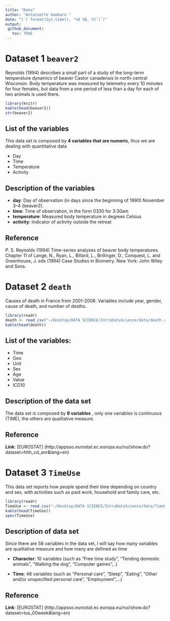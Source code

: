 ```yaml
---
title: "Data"
author: "Antoinette Gambaro "
date: "(`r format(Sys.time(), '%d %B, %Y')`)"
output: 
 github_document:
   toc: TRUE
---
```



# Dataset 1 `beaver2`

Reynolds (1994) describes a small part of a study of the long-term temperature dynamics of beaver Castor canadensis in north-central Wisconsin. Body temperature was measured by telemetry every 10 minutes for four females, but data from a one period of less than a day for each of two animals is used there.

```r
library(knitr)
kable(head(beaver2))
str(beaver2)
```

## List of the variables

This data set is composed by **4 variables that are numeric**, thus we are dealing with quantitative data 

* Day
* Time 
* Temperature
* Activity

## Description of the variables 

* **day**: Day of observation (in days since the beginning of 1990) November 3–4 (beaver2).
* **time**: Time of observation, in the form 0330 for 3:30am
* **temperature**: Measured body temperature in degrees Celsius
* **activity**: Indicator of activity outside the retreat

## Reference

P. S. Reynolds (1994) Time-series analyses of beaver body temperatures. Chapter 11 of Lange, N., Ryan, L., Billard, L., Brillinger, D., Conquest, L. and Greenhouse, J. eds (1994) Case Studies in Biometry. New York: John Wiley and Sons.



# Dataset 2 `death`

Causes of death in France from 2001-2008. Variables include year, gender, cause of death, and number of deaths.

``` r
library(readr)
death <- read_csv("~/Desktop/DATA SCIENCE/IntroDataScience/data/death.csv")
kable(head(death))
```

## List of the variables: 

* Time 
* Geo
* Unit
* Sex
* Age 
* Value
* ICD10

## Description of the data set

The data set is composed by **8 variables** , only one variables is continuous (TIME), the others are qualitative measure. 




## Reference

**Link**: [EUROSTAT] (http://appsso.eurostat.ec.europa.eu/nui/show.do?dataset=hlth_cd_anr&lang=en)




# Dataset 3 `TimeUse`

This data set reports how people spend their time depending on country and sex, with activities such as paid work, household and family care, etc.

``` r
library(readr)
TimeUse <- read_csv("~/Desktop/DATA SCIENCE/IntroDataScience/data/TimeUse.csv")
kable(head(TimeUse))
spec(TimeUse)
```
## Description of data set 

Since there are 58 variables in the data set, I will say how many variables are qualitative measure and how many are defined as time


* **Character**: 10 variables (such as "Free time study", "Tending domestic animals", "Walking the dog", "Computer games",..)

* **Time**; 48 variables (such as  "Personal care", "Sleep", "Eating", "Other and/or unspecified personal care", "Employment",...)


## Reference 
**Link**: [EUROSTAT] (http://appsso.eurostat.ec.europa.eu/nui/show.do?dataset=tus_00week&lang=en)





